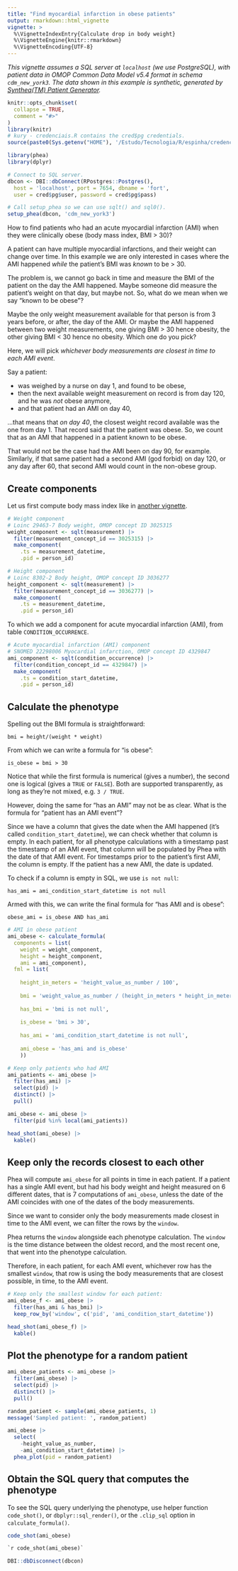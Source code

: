 ```yaml
---
title: "Find myocardial infarction in obese patients"
output: rmarkdown::html_vignette
vignette: >
  %\VignetteIndexEntry{Calculate drop in body weight}
  %\VignetteEngine{knitr::rmarkdown}
  %\VignetteEncoding{UTF-8}
---
```

_This vignette assumes a SQL server at `localhost` (we use PostgreSQL), with patient data in OMOP Common Data Model v5.4 format in schema `cdm_new_york3`. The data shown in this example is synthetic, generated by [Synthea(TM) Patient Generator](https://github.com/synthetichealth/synthea)._  
```r
knitr::opts_chunk$set(
  collapse = TRUE,
  comment = "#>"
)
library(knitr)
# kury - credenciais.R contains the cred$pg credentials.
source(paste0(Sys.getenv("HOME"), '/Estudo/Tecnologia/R/espinha/credenciais.R'))
```
```r
library(phea)
library(dplyr)

# Connect to SQL server.
dbcon <- DBI::dbConnect(RPostgres::Postgres(),
  host = 'localhost', port = 7654, dbname = 'fort',
  user = cred$pg$user, password = cred$pg$pass)

# Call setup_phea so we can use sqlt() and sql0().
setup_phea(dbcon, 'cdm_new_york3')
```

How to find patients who had an acute myocardial infarction (AMI) when they were clinically obese (body mass index, BMI > 30)?  

A patient can have multiple myocardial infarctions, and their weight can change over time. In this example we are only interested in cases where the AMI happened _while_ the patient's BMI was _known_ to be > 30.  

The problem is, we cannot go back in time and measure the BMI of the patient on the day the AMI happened. Maybe someone did measure the patient's weight on that day, but maybe not. So, what do we mean when we say "known to be obese"?  

Maybe the only weight measurement available for that person is from 3 years before, or after, the day of the AMI. Or maybe the AMI happened between two weight measurements, one giving BMI > 30 hence obesity, the other giving BMI < 30 hence no obesity. Which one do you pick?  

Here, we will pick _whichever body measurements are closest in time to each AMI event_.  

Say a patient:  

 - was weighed by a nurse on day 1, and found to be obese,  
 - then the next available weight measurement on record is from day 120, and he was _not_ obese anymore,  
 - and that patient had an AMI on day 40,  
 
...that means that _on day 40_, the closest weight record available was the one from day 1. That record said that the patient was obese. So, we count that as an AMI that happened in a patient known to be obese.  

That would not be the case had the AMI been on day 90, for example. Similarly, if that same patient had a second AMI (god forbid) on day 120, or any day after 60, that second AMI would count in the non-obese group.   

## Create components  
Let us first compute body mass index like in [another vignette](https://fabkury.github.io/phea/computing_bmi.html).  
```r
# Weight component
# Loinc 29463-7 Body weight, OMOP concept ID 3025315
weight_component <- sqlt(measurement) |>
  filter(measurement_concept_id == 3025315) |>
  make_component(
    .ts = measurement_datetime,
    .pid = person_id)

# Height component
# Loinc 8302-2 Body height, OMOP concept ID 3036277
height_component <- sqlt(measurement) |>
  filter(measurement_concept_id == 3036277) |>
  make_component(
    .ts = measurement_datetime,
    .pid = person_id)
```

To which we add a component for acute myocardial infarction (AMI), from table `CONDITION_OCCURRENCE`.  

```r
# Acute myocardial infarction (AMI) component
# SNOMED 22298006 Myocardial infarction, OMOP concept ID 4329847
ami_component <- sqlt(condition_occurrence) |>
  filter(condition_concept_id == 4329847) |>
  make_component(
    .ts = condition_start_datetime,
    .pid = person_id)
```

## Calculate the phenotype  
Spelling out the BMI formula is straightforward:  

`bmi = height/(weight * weight)`

From which we can write a formula for "is obese":  

`is_obese = bmi > 30`

Notice that while the first formula is numerical (gives a number), the second one is logical (gives a `TRUE` or `FALSE`). Both are supported transparently, as long as they're not mixed, e.g. `3 / TRUE`.  

However, doing the same for "has an AMI" may not be as clear. What is the formula for "patient has an AMI event"?  

Since we have a column that gives the date when the AMI happened (it's called `condition_start_datetime`), we can check whether that column is empty. In each patient, for all phenotype calculations with a timestamp past the timestamp of an AMI event, that column will be populated by Phea with the date of that AMI event. For timestamps prior to the patient's first AMI, the column is empty. If the patient has a new AMI, the date is updated.   

To check if a column is empty in SQL, we use `is not null`:  

`has_ami = ami_condition_start_datetime is not null`

Armed with this, we can write the final formula for "has AMI and is obese":  

`obese_ami = is_obese AND has_ami`

```r
# AMI in obese patient
ami_obese <- calculate_formula(
  components = list(
    weight = weight_component,
    height = height_component,
    ami = ami_component),
  fml = list(
    
    height_in_meters = 'height_value_as_number / 100',
    
    bmi = 'weight_value_as_number / (height_in_meters * height_in_meters)',
    
    has_bmi = 'bmi is not null',
    
    is_obese = 'bmi > 30',
    
    has_ami = 'ami_condition_start_datetime is not null',
    
    ami_obese = 'has_ami and is_obese'
    ))
```
```r
# Keep only patients who had AMI
ami_patients <- ami_obese |>
  filter(has_ami) |>
  select(pid) |>
  distinct() |>
  pull()

ami_obese <- ami_obese |>
  filter(pid %in% local(ami_patients))

head_shot(ami_obese) |>
  kable()
```
## Keep only the records closest to each other  
Phea will compute `ami_obese` for all points in time in each patient. If a patient has a single AMI event, but had his body weight and height measured on 6 different dates, that is 7 computations of `ami_obese`, unless the date of the AMI coincides with one of the dates of the body measurements.  

Since we want to consider only the body measurements made closest in time to the AMI event, we can filter the rows by the `window`.  

Phea returns the `window` alongside each phenotype calculation. The `window` is the time distance between the oldest record, and the most recent one, that went into the phenotype calculation.  

Therefore, in each patient, for each AMI event, whichever row has the smallest `window`, that row is using the body measurements that are closest possible, in time, to the AMI event.  


```r
# Keep only the smallest window for each patient:
ami_obese_f <- ami_obese |>
  filter(has_ami & has_bmi) |>
  keep_row_by('window', c('pid', 'ami_condition_start_datetime'))

head_shot(ami_obese_f) |>
  kable()
```

## Plot the phenotype for a random patient
```r
ami_obese_patients <- ami_obese |>
  filter(ami_obese) |>
  select(pid) |>
  distinct() |>
  pull()

random_patient <- sample(ami_obese_patients, 1)
message('Sampled patient: ', random_patient)
```
```r
ami_obese |>
  select(
    -height_value_as_number,
    -ami_condition_start_datetime) |>
  phea_plot(pid = random_patient)
```

## Obtain the SQL query that computes the phenotype  
To see the SQL query underlying the phenotype, use helper function `code_shot()`, or `dbplyr::sql_render()`, or the `.clip_sql` option in `calculate_formula()`.  
```r
code_shot(ami_obese)
```
```sql
`r code_shot(ami_obese)`
```

```r
DBI::dbDisconnect(dbcon)
```
